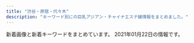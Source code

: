 ```yaml
---
title: "渋谷・原宿・代々木"
description: "キーワード別にの巨乳アジアン・チャイナエステ嬢情報をまとめました。"
---
```


新着画像と新着キーワードをまとめています。
2021年01月22日の情報です。

<DmmAffiliateIns />
<KeywordTable
  shops={
    [
    {
        "img_links": [
            "http://www.kaede-es.club/images/staff/emi.jpg",
            "http://www.kaede-es.club/images/staff/2/miki.jpg",
            "http://www.kaede-es.club/images/staff/neinei2.jpg",
            "http://www.kaede-es.club/css/2.jpeg",
            "http://www.kaede-es.club/images/index-tiba_04.jpg",
            "http://www.kaede-es.club/images/nav/nav-staff.jpg",
            "http://www.kaede-es.club/images/shop/DSC_0998-199x300.jpg",
            "http://www.kaede-es.club/images/staff/2/nana.jpg",
            "http://www.kaede-es.club/images/staff/2/yume.png",
            "http://www.kaede-es.club/images/shop/DSC_0087-221x300.jpg",
            "http://www.kaede-es.club/images/index-tiba_13.jpg",
            "http://www.kaede-es.club/images/staff/4/sati.jpg",
            "http://www.kaede-es.club/images/nav/nav-job.jpg",
            "http://www.kaede-es.club/images/nav/nav-sys.jpg",
            "http://www.kaede-es.club/images/index-tiba_10.jpg",
            "http://www.kaede-es.club/psd/off32.jpg",
            "http://www.kaede-es.club/images/staff/2/momo.jpg",
            "http://www.kaede-es.club/images/t-off-ico.jpg",
            "http://www.kaede-es.club/images/index-tiba_09.jpg",
            "http://www.kaede-es.club/images/shop/DSC_0086-300x199.jpg",
            "http://www.kaede-es.club/psd/off2-1.jpg",
            "http://www.kaede-es.club/images/20200928173241.png",
            "http://www.kaede-es.club/images/index-tiba_02.jpg",
            "http://www.kaede-es.club/images/staff/miki.jpg",
            "http://www.kaede-es.club/images/staff/4/yuyu2.jpg"
        ],
        "station": "JR\u4ee3\u3005\u6728\u99c5",
        "name": "\u6953",
        "keywords": {},
        "url": "http://www.kaede-es.club/"
    },
    {
        "url": "http://www.ogon.work/",
        "img_links": [
            "http://www.ogon.work/staff/sara1.jpg",
            "http://www.ogon.work/staff/yuki2.jpg",
            "http://www.ogon.work/img/bana03.jpg",
            "http://www.ogon.work/img/interior.jpg",
            "http://www.ogon.work/img/icon/new.jpg",
            "http://www.ogon.work/img/contentsbottom.png",
            "http://www.ogon.work/img/s/s_qa.png",
            "http://www.ogon.work/staff/momo1.jpg",
            "http://www.ogon.work/staff/yuki1.jpg",
            "http://www.ogon.work/staff/tina1.jpg",
            "http://www.ogon.work/img/bana02.jpg",
            "http://www.ogon.work/staff/hana1.jpg",
            "http://www.ogon.work/staff/ayumi3.jpg",
            "http://www.ogon.work/staff/ayumi1.jpg",
            "http://www.ogon.work/staff/ayumi2.jpg"
        ],
        "keywords": {
            "E": 7,
            "D": 21,
            "86": 14,
            "C": 55,
            "84": 31,
            "83": 14,
            "87": 14,
            "85": 14
        },
        "name": "\u9ec4\u91d1\u6d77\u5cb8",
        "station": "JR\u6e0b\u8c37\u99c5\u30cf\u30c1\u516c\u53e3"
    },
    {
        "url": "http://suitengu.me-es.com/",
        "keywords": {},
        "img_links": [
            "http://suitengu.me-es.com/girl/014.jpg",
            "http://suitengu.me-es.com/images/info.jpg",
            "http://suitengu.me-es.com/girl/01.jpg",
            "http://suitengu.me-es.com/images/index_10.jpg",
            "http://suitengu.me-es.com/images/rec_10.jpg",
            "http://suitengu.me-es.com/images/02.jpg",
            "http://suitengu.me-es.com/images/index_05.jpg",
            "http://suitengu.me-es.com/girl/05.jpg",
            "http://suitengu.me-es.com/girl/08.jpg",
            "http://suitengu.me-es.com/images/01.jpg",
            "http://suitengu.me-es.com/girl/08a.jpg",
            "http://suitengu.me-es.com/girl/07a.jpg",
            "http://suitengu.me-es.com/images/03.jpg",
            "http://suitengu.me-es.com/images/index_14.jpg",
            "http://suitengu.me-es.com/girl/05a.jpg",
            "http://suitengu.me-es.com/images/index_18.jpg",
            "http://suitengu.me-es.com/girl/011.jpg",
            "http://suitengu.me-es.com/images/index_03.jpg",
            "http://suitengu.me-es.com/images/info_10.jpg",
            "http://suitengu.me-es.com/images/index_13.jpg",
            "http://suitengu.me-es.com/images/index_04.jpg",
            "http://suitengu.me-es.com/images/rec.jpg",
            "http://suitengu.me-es.com/girl/010.jpg",
            "http://suitengu.me-es.com/images/index_06.jpg",
            "http://suitengu.me-es.com/images/index_01.jpg",
            "http://suitengu.me-es.com/images/staff_10.jpg",
            "http://suitengu.me-es.com/girl/013.jpg",
            "http://suitengu.me-es.com/images/index_09.jpg",
            "http://suitengu.me-es.com/images/index_07.jpg",
            "http://suitengu.me-es.com/images/index_08.jpg",
            "http://suitengu.me-es.com/girl/07.jpg"
        ],
        "name": "\u6c34\u5929\u5bae",
        "station": "JR\u6e0b\u8c37\u99c5\u897f\u53e3"
    },
    {
        "name": "Angel",
        "keywords": {
            "87": 6,
            "86": 6,
            "D": 8,
            "E": 4,
            "88": 2,
            "C": 2
        },
        "url": "http://angel.est.cm/",
        "station": "JR\u6e0b\u8c37\u99c5\u5bae\u76ca\u5742\u53e3",
        "img_links": [
            "http://angel.est.cm/photos/sites/23/2018/10/2018100318475591.jpg",
            "http://angel.est.cm/photos/sites/23/2016/08/staff2.jpg",
            "http://angel.est.cm/img/r3.jpg",
            "http://angel.est.cm/photos/sites/23/2019/05/2019051010094797.jpg",
            "http://angel.est.cm/photos/sites/23/2019/05/2019051010094759.jpg",
            "http://angel.est.cm/photos/sites/23/2019/05/2019051010094748.jpg",
            "http://angel.est.cm/img/r4.jpg",
            "http://angel.est.cm/img/top.png",
            "http://angel.est.cm/photos/sites/23/2019/05/2019051010094757.jpg",
            "http://angel.est.cm/photos/sites/23/2019/11/2019110102361631.jpg",
            "http://angel.est.cm/img/footer.png",
            "http://angel.est.cm/img/r1.jpg",
            "http://angel.est.cm/img/r2.jpg"
        ]
    },
    {
        "name": "\u6ce1\u6ce1\u30d5\u30a7\u30a2\u30ea\u30fc",
        "station": "JR\u6e0b\u8c37\u99c5\u897f\u53e3",
        "keywords": {
            "88": 5,
            "85": 4,
            "86": 3,
            "F": 1,
            "E": 2,
            "87": 5,
            "D": 4,
            "C": 17
        },
        "img_links": [
            "http://awaawa-fairy.work/sp/img/sta18.png",
            "http://awaawa-fairy.work/sp/img/sta27.png",
            "http://awaawa-fairy.work/img/st22.png",
            "http://awaawa-fairy.work/sp/img/p-15.png",
            "http://awaawa-fairy.work/img/sta18.png",
            "http://awaawa-fairy.work/img/head.png",
            "http://awaawa-fairy.work/img/sta15.png",
            "http://awaawa-fairy.work/img/sta28.png",
            "http://awaawa-fairy.work/sp/img/mv.jpg",
            "http://awaawa-fairy.work/sp/img/sta29.png",
            "http://awaawa-fairy.work/img/st29.png",
            "http://awaawa-fairy.work/sp/img/botton.jpg",
            "http://awaawa-fairy.work/img/sta17.png",
            "http://awaawa-fairy.work/sp/img/sta26.png",
            "http://awaawa-fairy.work/img/sta22.png",
            "http://awaawa-fairy.work/sp/img/t-t.jpg",
            "http://awaawa-fairy.work/img/sta29.png",
            "http://awaawa-fairy.work/img/bottom.png",
            "http://awaawa-fairy.work/sp/img/add.jpg",
            "http://awaawa-fairy.work/img/st18.png",
            "http://awaawa-fairy.work/sp/img/t-s.jpg",
            "http://awaawa-fairy.work/sp/img/pic.jpg",
            "http://awaawa-fairy.work/img/sta27.png",
            "http://awaawa-fairy.work/sp/img/p-26.png",
            "http://awaawa-fairy.work/img/st28.png",
            "http://awaawa-fairy.work/img/st4.png",
            "http://awaawa-fairy.work/img/st018.png",
            "http://awaawa-fairy.work/sp/img/sta28.png",
            "http://awaawa-fairy.work/img/mo.png",
            "http://awaawa-fairy.work/img/st15.png",
            "http://awaawa-fairy.work/img/st17.png",
            "http://awaawa-fairy.work/img/st26.png",
            "http://awaawa-fairy.work/sp/img/sta17.png",
            "http://awaawa-fairy.work/sp/img/p-29.png",
            "http://awaawa-fairy.work/sp/img/p-27.png",
            "http://awaawa-fairy.work/sp/img/tel.jpg",
            "http://awaawa-fairy.work/sp/img/sta22.png",
            "http://awaawa-fairy.work/img/sta26.png",
            "http://awaawa-fairy.work/sp/img/pc.jpg",
            "http://awaawa-fairy.work/img/nos.png",
            "http://awaawa-fairy.work/sp/img/sys.jpg",
            "http://awaawa-fairy.work/img/st27.png",
            "http://awaawa-fairy.work/img/st017.png",
            "http://awaawa-fairy.work/sp/img/t-r.jpg",
            "http://awaawa-fairy.work/sp/img/line.jpg",
            "http://awaawa-fairy.work/sp/img/t-o.jpg",
            "http://awaawa-fairy.work/sp/img/info.jpg",
            "http://awaawa-fairy.work/sp/img/sta15.png",
            "http://awaawa-fairy.work/sp/img/time.jpg",
            "http://awaawa-fairy.work/sp/img/t-a.jpg",
            "http://awaawa-fairy.work/sp/img/tit.jpg"
        ],
        "url": "http://awaawa-fairy.work/"
    },
    {
        "keywords": {},
        "url": "http://www.aixin.co.jp/",
        "name": "\u30a2\u30a4\u30b7\u30f3",
        "station": "JR\u6e0b\u8c37\u99c5",
        "img_links": [
            "http://www.aixin.co.jp/images/staff/ruru2/ruru2.jpg",
            "http://www.aixin.co.jp/images/staff/rara/rara.png",
            "http://www.aixin.co.jp/images/staff/miki/miki.jpg",
            "http://www.aixin.co.jp/images/top/top.jpg",
            "http://www.aixin.co.jp/images/staff/yuzu/yuzu.jpg",
            "http://www.aixin.co.jp/images/staff/yui2/yui2.png",
            "http://www.aixin.co.jp/images/staff/ruri2/ruri2.png",
            "http://www.aixin.co.jp/images/staff/koko/koko.png",
            "http://www.aixin.co.jp/images/staff/haruka2/haruka2.png",
            "http://www.aixin.co.jp/images/staff/yuzu/2.jpg",
            "http://www.aixin.co.jp/images/staff/ayaka/ayaka.jpg",
            "http://www.aixin.co.jp/images/staff/ruru2/2.jpg",
            "http://www.aixin.co.jp/images/staff/miki/2.jpg",
            "http://www.aixin.co.jp/images/price/tokusen.jpg",
            "http://www.aixin.co.jp/images/staff/mika2/mika2.png",
            "http://www.aixin.co.jp/images/costume/6.png",
            "http://www.aixin.co.jp/images/staff/mika2/2.png",
            "http://www.aixin.co.jp/images/price/hirou.jpg",
            "http://www.aixin.co.jp/images/staff/aki/aki.png",
            "http://www.aixin.co.jp/images/staff/chiemi/chiemi.jpg",
            "http://www.aixin.co.jp/images/top_pic/top2.jpg",
            "http://www.aixin.co.jp/images/staff/mirai/mirai.png",
            "http://www.aixin.co.jp/images/costume/3.png",
            "http://www.aixin.co.jp/images/price/long.jpg",
            "http://www.aixin.co.jp/images/staff/eri/eri.png",
            "http://www.aixin.co.jp/images/costume/4.png",
            "http://www.aixin.co.jp/images/staff/miya/1.jpg",
            "http://www.aixin.co.jp/images/staff/miharu/miharu.png",
            "http://www.aixin.co.jp/images/staff/ayaka/1.jpg",
            "http://www.aixin.co.jp/images/staff/ran/ran.png",
            "http://www.aixin.co.jp/images/staff/chiemi/1.jpg",
            "http://www.aixin.co.jp/images/costume/1.png",
            "http://www.aixin.co.jp/images/wanted/wanted.png",
            "http://www.aixin.co.jp/images/costume/7.png",
            "http://www.aixin.co.jp/images/map/google.png",
            "http://www.aixin.co.jp/images/costume/2.png",
            "http://www.aixin.co.jp/images/staff/mimi2/mimi2.png",
            "http://www.aixin.co.jp/images/staff/miya/miya.jpg",
            "http://www.aixin.co.jp/images/price/aroma.jpg",
            "http://www.aixin.co.jp/images/staff/mika2/1.png",
            "http://www.aixin.co.jp/images/staff/akane/akane.png"
        ]
    },
    {
        "station": "JR\u6e0b\u8c37\u99c5\u30cf\u30c1\u516c\u53e3",
        "keywords": {},
        "name": "\u30b9\u30ef\u30f3",
        "img_links": [
            "http://www.e-god.work/img/zb.jpg",
            "http://www.e-god.work/images/staff_t.jpg",
            "http://www.e-god.work/images/sys2.jpg",
            "http://www.e-god.work/images/4.jpg",
            "http://www.e-god.work/images/ais.jpg",
            "http://www.e-god.work/images/info.jpg",
            "http://www.e-god.work/images/head.jpg",
            "http://www.e-god.work/images/mobile.jpg",
            "http://www.e-god.work/images/news.jpg",
            "http://www.e-god.work/images/sys1.jpg",
            "http://www.e-god.work/images/tel.jpg",
            "http://www.e-god.work/images/2.jpg",
            "http://www.e-god.work/images/line.png",
            "http://www.e-god.work/img/eri1.jpg",
            "http://www.e-god.work/images/1.jpg",
            "http://www.e-god.work/images/interior_t.jpg",
            "http://www.e-god.work/img/yuki1.jpg",
            "http://www.e-god.work/img/koko1.jpg",
            "http://www.e-god.work/images/int2.jpg",
            "http://www.e-god.work/img/koko2.jpg",
            "http://www.e-god.work/images/int1.jpg"
        ],
        "url": "http://www.e-god.work/"
    },
    {
        "name": "\u68ee\u306e\u9999",
        "img_links": [
            "http://kokoronosato.tyo.cm/images/room2.jpg",
            "http://kokoronosato.tyo.cm/link/e0016.jpg",
            "http://kokoronosato.tyo.cm/photos/sites/15/2020/08/2020082203150030.jpg",
            "http://kokoronosato.tyo.cm/photos/sites/15/2019/07/2019072809470568.jpg",
            "http://kokoronosato.tyo.cm/images/themes/pink/no1.png",
            "http://kokoronosato.tyo.cm/images/themes/pink/s_newface.png",
            "http://kokoronosato.tyo.cm/images/themes/pink/line.png",
            "http://kokoronosato.tyo.cm/photos/sites/15/2020/08/2020082205443766.jpg",
            "http://kokoronosato.tyo.cm/images/themes/pink/r3.jpg",
            "http://kokoronosato.tyo.cm/link/8831.jpg",
            "http://kokoronosato.tyo.cm/photos/sites/15/2020/08/2020082205444313.jpg",
            "http://kokoronosato.tyo.cm/images/themes/pink/s_news.png",
            "http://kokoronosato.tyo.cm/images/room4.jpg",
            "http://kokoronosato.tyo.cm/photos/sites/15/2019/07/2019072809465934.jpg",
            "http://kokoronosato.tyo.cm/images/themes/pink/no2.png",
            "http://kokoronosato.tyo.cm/images/room1.jpg",
            "http://kokoronosato.tyo.cm/link/88x31b.jpg",
            "http://kokoronosato.tyo.cm/photos/sites/15/2020/08/2020082203135850.jpg",
            "http://kokoronosato.tyo.cm/link/walker88.jpg",
            "http://menlog.net/link/menlog8831.jpg",
            "http://kokoronosato.tyo.cm/images/themes/pink/s_pickup.png",
            "http://kokoronosato.tyo.cm/images/room3.jpg",
            "http://kokoronosato.tyo.cm/images/themes/pink/mobile.jpg",
            "http://kokoronosato.tyo.cm/images/themes/pink/s_ranking.png",
            "http://kokoronosato.tyo.cm/images/themes/pink/s_link.png",
            "http://kokoronosato.tyo.cm/link/massage-de_88_31.jpg",
            "http://kokoronosato.tyo.cm/photos/sites/15/2019/07/2019072809445954.jpg",
            "http://kokoronosato.tyo.cm/photos/sites/15/2020/08/2020082205444661.jpg",
            "http://kokoronosato.tyo.cm/images/themes/pink/s_staff.png",
            "http://kokoronosato.tyo.cm/link/esthelove88-31.jpg",
            "http://kokoronosato.tyo.cm/photos/sites/15/2019/07/2019072809450776.jpg"
        ],
        "keywords": {
            "D": 24,
            "85": 4,
            "C": 19,
            "87": 8,
            "83": 4,
            "86": 12
        },
        "station": "JR\u6e0b\u8c37\u99c5\u6771\u53e3",
        "url": "http://kokoronosato.tyo.cm/"
    }
]
}
/>
<DmmAffiliateScript />
